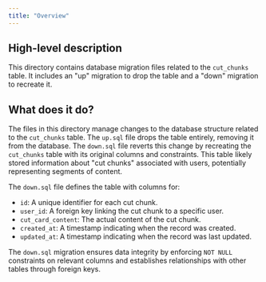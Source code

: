 ```yaml
---
title: "Overview"
---
```


## High-level description
This directory contains database migration files related to the `cut_chunks` table. It includes an "up" migration to drop the table and a "down" migration to recreate it.

## What does it do?
The files in this directory manage changes to the database structure related to the `cut_chunks` table. The `up.sql` file drops the table entirely, removing it from the database. The `down.sql` file reverts this change by recreating the `cut_chunks` table with its original columns and constraints. This table likely stored information about "cut chunks" associated with users, potentially representing segments of content. 

The `down.sql` file defines the table with columns for:

- `id`: A unique identifier for each cut chunk.
- `user_id`: A foreign key linking the cut chunk to a specific user.
- `cut_card_content`: The actual content of the cut chunk.
- `created_at`: A timestamp indicating when the record was created.
- `updated_at`: A timestamp indicating when the record was last updated.

The `down.sql` migration ensures data integrity by enforcing `NOT NULL` constraints on relevant columns and establishes relationships with other tables through foreign keys. 
